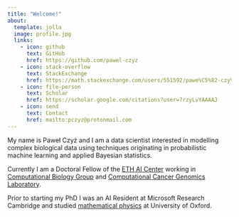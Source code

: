 ```yaml
---
title: "Welcome!"
about:
  template: jolla
  image: profile.jpg
  links:
    - icon: github
      text: GitHub
      href: https://github.com/pawel-czyz
    - icon: stack-overflow
      text: StackExchange
      href: https://math.stackexchange.com/users/551592/pawe%C5%82-czy%C5%BC
    - icon: file-person
      text: Scholar
      href: https://scholar.google.com/citations?user=7rzyLvYAAAAJ
    - icon: send
      text: Contact
      href: mailto:pczyz@protonmail.com
---
```


My name is Paweł Czyż and I am a data scientist interested in modelling complex biological data using techniques originating in probabilistic machine learning and applied Bayesian statistics.

Currently I am a Doctoral Fellow of the [ETH AI Center](https://ai.ethz.ch/) working in [Computational Biology Group](https://bsse.ethz.ch/cbg) and [Computational Cancer Genomics Laboratory](http://boevalab.inf.ethz.ch/).

Prior to starting my PhD I was an AI Resident at Microsoft Research Cambridge and studied [mathematical physics](https://en.wikipedia.org/wiki/Mathematical_physics) at University of Oxford.
